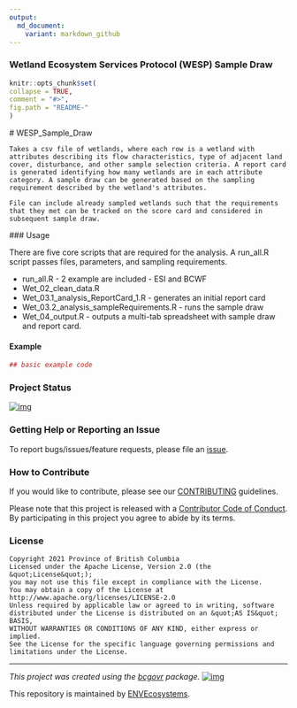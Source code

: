 ```yaml
---
output:
  md_document:
    variant: markdown_github
---
```


### Wetland Ecosystem Services Protocol (WESP) Sample Draw

  
  ```r
knitr::opts_chunk$set(
  collapse = TRUE,
  comment = "#>",
  fig.path = "README-"
)
```

<!-- Add a project state badge
See https://github.com/BCDevExchange/Our-Project-Docs/blob/master/discussion/projectstates.md
If you have bcgovr installed and you use RStudio, click the 'Insert BCDevex Badge' Addin. -->
  
  # WESP_Sample_Draw
    
    Takes a csv file of wetlands, where each row is a wetland with attributes describing its flow characteristics, type of adjacent land cover, disturbance, and other sample selection criteria. A report card is generated identifying how many wetlands are in each attribute category. A sample draw can be generated based on the sampling requirement described by the wetland's attributes.
    
    File can include already sampled wetlands such that the requirements that they met can be tracked on the score card and considered in subsequent sample draw.

  ### Usage
  
There are five core scripts that are required for the analysis. A run_all.R script passes files, parameters, and sampling requirements.

- run_all.R - 2 example are included - ESI and BCWF
- Wet_02_clean_data.R
- Wet_03.1_analysis_ReportCard_1.R - generates an initial report card
- Wet_03.2_analysis_sampleRequirements.R - runs the sample draw
- Wet_04_output.R - outputs a multi-tab spreadsheet with sample draw and report card.

#### Example

  ```r
## basic example code
```

### Project Status
[![img](https://img.shields.io/badge/Lifecycle-Maturing-007EC6)](https://github.com/bcgov/repomountie/blob/master/doc/lifecycle-badges.md)

### Getting Help or Reporting an Issue

To report bugs/issues/feature requests, please file an [issue](https://github.com/bcgov/WESP_Sample_Draw/issues/).

### How to Contribute

If you would like to contribute, please see our [CONTRIBUTING](CONTRIBUTING.md) guidelines.

Please note that this project is released with a [Contributor Code of Conduct](CODE_OF_CONDUCT.md). By participating in this project you agree to abide by its terms.

### License

```
Copyright 2021 Province of British Columbia
Licensed under the Apache License, Version 2.0 (the &quot;License&quot;);
you may not use this file except in compliance with the License.
You may obtain a copy of the License at
http://www.apache.org/licenses/LICENSE-2.0
Unless required by applicable law or agreed to in writing, software distributed under the License is distributed on an &quot;AS IS&quot; BASIS,
WITHOUT WARRANTIES OR CONDITIONS OF ANY KIND, either express or implied.
See the License for the specific language governing permissions and limitations under the License.
```

---
  *This project was created using the [bcgovr](https://github.com/bcgov/bcgovr) package.* 
[![img](https://img.shields.io/badge/Lifecycle-Maturing-007EC6)](https://github.com/bcgov/repomountie/blob/master/doc/lifecycle-badges.md)

This repository is maintained by [ENVEcosystems](https://github.com/orgs/bcgov/teams/envecosystems/members). 

